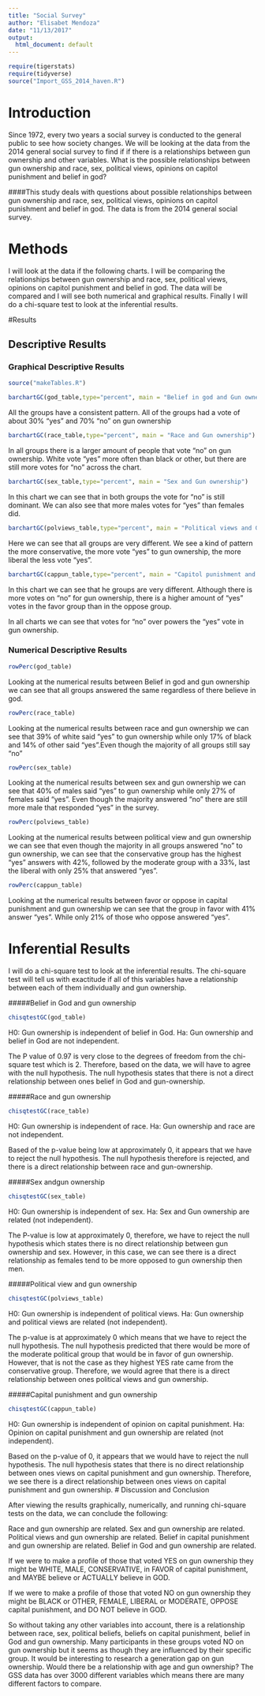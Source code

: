 ---
title: "Social Survey"
author: "Elisabet Mendoza"
date: "11/13/2017"
output:
  html_document: default
---

```{r include=FALSE,echo=FALSE}
require(tigerstats)
require(tidyverse)
source("Import_GSS_2014_haven.R")
```
<!-- We recommend you use git branches -- create a separate branch for each major section i.e. Introduction, Methods, Results, Inferential Results, and Discussion and Conclusions - leave the YAML block untouched until the final merge where you put in your own name !-->

# Introduction
Since 1972, every two years a social survey is conducted to the general public to see how society changes. We will be looking at the data from the 2014 general social survey to find if if there is a relationships between gun ownership and other variables. What is the possible relationships between gun ownership and race, sex, political views, opinions on capitol punishment and belief in god?
<!--In this section you explain what you are trying to show.  Where did the data come from?  What is the research or other question you are trying to answer?!-->   

####This study deals with questions about possible relationships between gun ownership and race, sex, political views, opinions on capitol punishment and belief in god. The data is from the 2014 general social survey.



# Methods
I will look at the data if the following charts. I will be comparing the relationships between gun ownership and race, sex, political views, opinions on capitol punishment and belief in god. The data will be compared and I will see both numerical and graphical results. Finally I will do a chi-square test to look at the inferential results.

<!--Decide on your methods:  use "variable analysis" or other appropriate descriptors.  Make sure to choose at least one graphical method and at least one numerical method.!-->

#Results

<!--Divide this section into two sub-sections:  One for your descriptive  results and one for your inferential results.!-->

## Descriptive Results

### Graphical Descriptive Results

<!--Graphical results here.  Make sure to show your code.  Provide appropriate labels for axes, giving units if possible, and provide a good title for the graph, too.  Use the graphical results to describe the patterns if any that exist in the data as focused toward the research question!-->

```{r}
source("makeTables.R")
```
```{r}
barchartGC(god_table,type="percent", main = "Belief in god and Gun ownership")
```

All the groups have a consistent pattern. All of the groups had a vote of about 30% "yes" and 70% "no" on gun ownership

```{r}
barchartGC(race_table,type="percent", main = "Race and Gun ownership")
```

In all groups there is a larger amount of people that vote "no" on gun ownership. White vote "yes" more often than black or other, but there are still more votes for "no" across the chart.

```{r}
barchartGC(sex_table,type="percent", main = "Sex and Gun ownership")
```

In this chart we can see that in both groups the vote for "no" is still dominant. We can also see that more males votes for "yes" than females did.

```{r}
barchartGC(polviews_table,type="percent", main = "Political views and Gun ownership")
```

Here we can see that all groups are very different. We see a kind of pattern the more conservative, the more vote "yes" to gun ownership, the more liberal the less vote "yes".

```{r}
barchartGC(cappun_table,type="percent", main = "Capitol punishment and Gun ownership")
```

In this chart we can see that he groups are very different. Although there is more votes on "no" for gun ownership, there is a higher amount of "yes" votes in the favor group than in the oppose group.

In all charts we can see that votes for "no" over powers the "yes" vote in gun ownership.

### Numerical Descriptive Results

<!--Numerical results go here. Use the numerical results to describe the patterns if any that exist in the data as focused toward the research question!-->
```{r}
rowPerc(god_table)
```

Looking at the numerical results between Belief in god and gun ownership we can see that all groups answered the same regardless of there believe in god.

```{r}
rowPerc(race_table)
```

Looking at the numerical results between race and gun ownership we can see that 39% of white said "yes" to gun ownership while only 17% of black and 14% of other said "yes".Even though the majority of all groups still say "no"

```{r}
rowPerc(sex_table)
```

Looking at the numerical results between sex and gun ownership we can see that 40% of males said "yes" to gun ownership while only 27% of females said "yes". Even though the majority answered "no" there are still more male that responded "yes" in the survey.

```{r}
rowPerc(polviews_table)
```

Looking at the numerical results between political view and gun ownership we can see that even though the majority in all groups answered "no" to gun ownership, we can see that the conservative group has the highest "yes" answers with 42%, followed by the moderate group with a 33%, last the liberal with only 25% that answered "yes".

```{r}
rowPerc(cappun_table)
```

Looking at the numerical results between favor or oppose in capital punishment and gun ownership we can see that the group in favor with 41% answer "yes". While only 21% of those who oppose answered "yes".

# Inferential Results

<!--State hypothesis clearly.  Make sure your discussion of the inferential test covers all the aspects that the test output produces, such as test statistic, p-value etc.  Make a decision about the null hypothesis, explain the assumptions on which the selected test/procedure was based, and why the chosen procedure satisfys the assumptions and is appropriate to answer the research question!-->
I will do a chi-square test to look at the inferential results. The chi-square test will tell us with exactitude if all of this variables have a relationship between each of them individually and gun ownership.

#####Belief in God and gun ownership
```{r}
chisqtestGC(god_table)
```
H0: Gun ownership is independent of belief in God.
Ha: Gun ownership and belief in God are not independent.

The P value of 0.97 is very close to the degrees of freedom from the chi-square test which is 2. Therefore, based on the data, we will have to agree with the null hypothesis. The null hypothesis states that there is not a direct relationship between ones belief in God and gun-ownership.

#####Race and gun ownership
```{r}
chisqtestGC(race_table)
```
H0: Gun ownership is independent of race.
Ha: Gun ownership and race are not independent.

Based of the p-value being low at approximately 0, it appears that we have to reject the null hypothesis. The null hypothesis therefore is rejected, and there is a direct relationship between race and gun-ownership.

#####Sex andgun ownership
```{r}
chisqtestGC(sex_table)
```
H0: Gun ownership is independent of sex.
Ha: Sex and Gun ownership are related (not independent).

The P-value is low at approximately 0, therefore, we have to reject the null hypothesis which states there is no direct relationship between gun ownership and sex. However, in this case, we can see there is a direct relationship as females tend to be more opposed to gun ownership then men.

#####Political view and gun ownership
```{r}
chisqtestGC(polviews_table)
```
H0: Gun ownership is independent of political views.
Ha: Gun ownership and political views are related (not independent).

The p-value is at approximately 0 which means that we have to reject the null hypothesis. The null hypothesis predicted that there would be more of the moderate political group that would be in favor of gun ownership. However, that is not the case as they highest YES rate came from the conservative group. Therefore, we would agree that there is a direct relationship between ones political views and gun ownership.

#####Capital punishment and gun ownership
```{r}
chisqtestGC(cappun_table)
```
H0: Gun ownership is independent of opinion on capital punishment.
Ha: Opinion on capital punishment and gun ownership are related (not independent).

Based on the p-value of 0, it appears that we would have to reject the null hypothesis. The null hypothesis states that there is no direct relationship between ones views on capital punishment and gun ownership. Therefore, we see there is a direct relationship between ones views on capital punishment and gun ownership.
# Discussion and Conclusion

<!--Discussion and conclusion here.  If you found a relationship be sure to consider whether the relationship occurs because one of the variables causes the other, or whether they perhasps are related for some other reason.  Watch the chapter 6 videos from the GeorgeTown videos collection.!-->
After viewing the results graphically, numerically, and running chi-square tests on the data, we can conclude the following:

Race and gun ownership are related. Sex and gun ownership are related. Political views and gun ownership are related. Belief in capital punishment and gun ownership are related. Belief in God and gun ownership are related.

If we were to make a profile of those that voted YES on gun ownership they might be WHITE, MALE, CONSERVATIVE, in FAVOR of capital punishment, and MAYBE believe or ACTUALLY believe in GOD.

If we were to make a profile of those that voted NO on gun ownership they might be BLACK or OTHER, FEMALE, LIBERAL or MODERATE, OPPOSE capital punishment, and DO NOT believe in GOD.

So without taking any other variables into account, there is a relationship between race, sex, political beliefs, beliefs on capital punishment, belief in God and gun ownership. Many participants in these groups voted NO on gun ownership but it seems as though they are influenced by their specific group. It would be interesting to research a generation gap on gun ownership. Would there be a relationship with age and gun ownership? The GSS data has over 3000 different variables which means there are many different factors to compare.